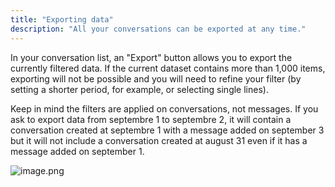 ```yaml
---
title: "Exporting data"
description: "All your conversations can be exported at any time."
---
```


In your conversation list, an "Export" button allows you to export the currently filtered data. If the current dataset contains more than 1,000 items, exporting will not be possible and you will need to refine your filter (by setting a shorter period, for example, or selecting single lines).

Keep in mind the filters are applied on conversations, not messages. If you ask to export data from septembre 1 to septembre 2, it will contain a conversation created at septembre 1 with a message added on september 3 but it will not include a conversation created at august 31 even if it has a message added on september 1.

![image.png](/images/image.png)